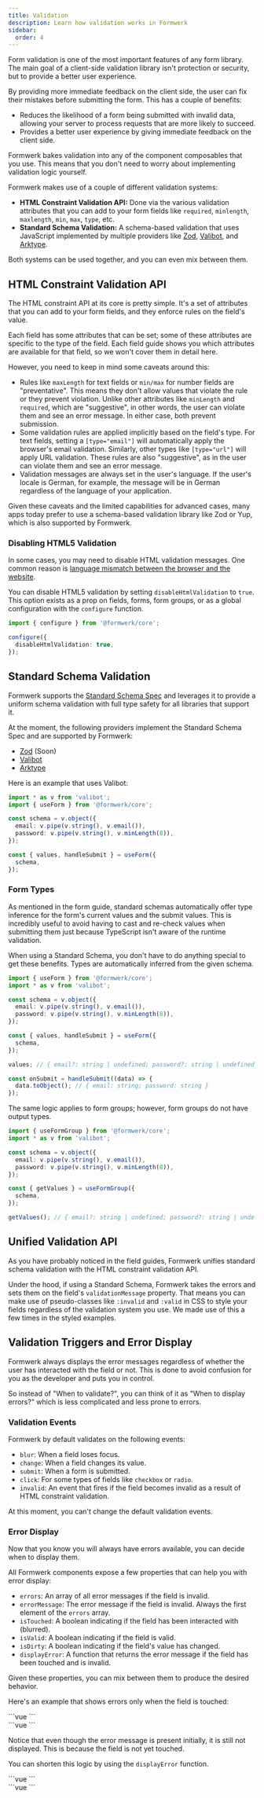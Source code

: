 ```yaml
---
title: Validation
description: Learn how validation works in Formwerk
sidebar:
  order: 4
---
```



Form validation is one of the most important features of any form library. The main goal of a client-side validation library isn't protection or security, but to provide a better user experience.

By providing more immediate feedback on the client side, the user can fix their mistakes before submitting the form. This has a couple of benefits:

- Reduces the likelihood of a form being submitted with invalid data, allowing your server to process requests that are more likely to succeed.
- Provides a better user experience by giving immediate feedback on the client side.

Formwerk bakes validation into any of the component composables that you use. This means that you don't need to worry about implementing validation logic yourself.

Formwerk makes use of a couple of different validation systems:

- **HTML Constraint Validation API:** Done via the various validation attributes that you can add to your form fields like `required`, `minlength`, `maxlength`, `min`, `max`, `type`, etc.
- **Standard Schema Validation:** A schema-based validation that uses JavaScript implemented by multiple providers like [Zod](https://zod.dev/), [Valibot](https://valibot.dev/), and [Arktype](https://arktype.io/).

Both systems can be used together, and you can even mix between them.

## HTML Constraint Validation API

The HTML constraint API at its core is pretty simple. It's a set of attributes that you can add to your form fields, and they enforce rules on the field's value.

Each field has some attributes that can be set; some of these attributes are specific to the type of the field. Each field guide shows you which attributes are available for that field, so we won't cover them in detail here.

However, you need to keep in mind some caveats around this:

- Rules like `maxLength` for text fields or `min/max` for number fields are "preventative". This means they don't allow values that violate the rule or they prevent violation. Unlike other attributes like `minLength` and `required`, which are "suggestive", in other words, the user can violate them and see an error message. In either case, both prevent submission.
- Some validation rules are applied implicitly based on the field's type. For text fields, setting a `[type="email"]` will automatically apply the browser's email validation. Similarly, other types like `[type="url"]` will apply URL validation. These rules are also "suggestive", as in the user can violate them and see an error message.
- Validation messages are always set in the user's language. If the user's locale is German, for example, the message will be in German regardless of the language of your application.

Given these caveats and the limited capabilities for advanced cases, many apps today prefer to use a schema-based validation library like Zod or Yup, which is also supported by Formwerk.

### Disabling HTML5 Validation

In some cases, you may need to disable HTML validation messages. One common reason is [language mismatch between the browser and the website](/extras/i18n/#html-validation-language-mismatch).

You can disable HTML5 validation by setting `disableHtmlValidation` to `true`. This option exists as a prop on fields, forms, form groups, or as a global configuration with the `configure` function.

```ts
import { configure } from '@formwerk/core';

configure({
  disableHtmlValidation: true,
});
```

## Standard Schema Validation

Formwerk supports the [Standard Schema Spec](https://github.com/standard-schema/standard-schema) and leverages it to provide a uniform schema validation with full type safety for all libraries that support it.

At the moment, the following providers implement the Standard Schema Spec and are supported by Formwerk:

- [Zod](https://zod.dev/) (Soon)
- [Valibot](https://valibot.dev/)
- [Arktype](https://arktype.io/)

Here is an example that uses Valibot:

```ts
import * as v from 'valibot';
import { useForm } from '@formwerk/core';

const schema = v.object({
  email: v.pipe(v.string(), v.email()),
  password: v.pipe(v.string(), v.minLength(8)),
});

const { values, handleSubmit } = useForm({
  schema,
});
```

### Form Types

As mentioned in the form guide, standard schemas automatically offer type inference for the form's current values and the submit values. This is incredibly useful to avoid having to cast and re-check values when submitting them just because TypeScript isn't aware of the runtime validation.

When using a Standard Schema, you don't have to do anything special to get these benefits. Types are automatically inferred from the given schema.

```ts
import { useForm } from '@formwerk/core';
import * as v from 'valibot';

const schema = v.object({
  email: v.pipe(v.string(), v.email()),
  password: v.pipe(v.string(), v.minLength(8)),
});

const { values, handleSubmit } = useForm({
  schema,
});

values; // { email?: string | undefined; password?: string | undefined }

const onSubmit = handleSubmit((data) => {
  data.toObject(); // { email: string; password: string }
});
```

The same logic applies to form groups; however, form groups do not have output types.

```ts
import { useFormGroup } from '@formwerk/core';
import * as v from 'valibot';

const schema = v.object({
  email: v.pipe(v.string(), v.email()),
  password: v.pipe(v.string(), v.minLength(8)),
});

const { getValues } = useFormGroup({
  schema,
});

getValues(); // { email?: string | undefined; password?: string | undefined }
```

## Unified Validation API

As you have probably noticed in the field guides, Formwerk unifies standard schema validation with the HTML constraint validation API.

Under the hood, if using a Standard Schema, Formwerk takes the errors and sets them on the field's `validationMessage` property. That means you can make use of pseudo-classes like `:invalid` and `:valid` in CSS to style your fields regardless of the validation system you use. We made use of this a few times in the styled examples.

## Validation Triggers and Error Display

Formwerk always displays the error messages regardless of whether the user has interacted with the field or not. This is done to avoid confusion for you as the developer and puts you in control.

So instead of "When to validate?", you can think of it as "When to display errors?" which is less complicated and less prone to errors.

### Validation Events

Formwerk by default validates on the following events:

- `blur`: When a field loses focus.
- `change`: When a field changes its value.
- `submit`: When a form is submitted.
- `click`: For some types of fields like `checkbox` or `radio`.
- `invalid`: An event that fires if the field becomes invalid as a result of HTML constraint validation.

At this moment, you can't change the default validation events.

### Error Display

Now that you know you will always have errors available, you can decide when to display them.

All Formwerk components expose a few properties that can help you with error display:

- `errors`: An array of all error messages if the field is invalid.
- `errorMessage`: The error message if the field is invalid. Always the first element of the `errors` array.
- `isTouched`: A boolean indicating if the field has been interacted with (blurred).
- `isValid`: A boolean indicating if the field is valid.
- `isDirty`: A boolean indicating if the field's value has changed.
- `displayError`: A function that returns the error message if the field has been touched and is invalid.

Given these properties, you can mix between them to produce the desired behavior.

Here's an example that shows errors only when the field is touched:

<MdxRepl client:load>

<div slot="TextField.vue">
```vue
<script setup lang="ts">
import { type TextFieldProps, useTextField } from '@formwerk/core';

const props = defineProps<TextFieldProps>();

const {
inputProps,
labelProps,
errorMessage,
errorMessageProps,
isTouched,
descriptionProps,
} = useTextField(props);

</script>

<template>
  <div>
    <label v-bind="labelProps">{{ label }}</label>
    <input v-bind="inputProps" :style="{ display: 'block' }" />

    <div v-if="isTouched && errorMessage" v-bind="errorMessageProps">
      {{ errorMessage }}
    </div>

  </div>
</template>
```
</div>

<div slot="App.vue">
```vue
<script setup lang="ts">
import TextField from './TextField.vue';
</script>

<template>
  <TextField label="Email" type="email" required />
</template>
```

</div>

</MdxRepl>

Notice that even though the error message is present initially, it is still not displayed. This is because the field is not yet touched.

You can shorten this logic by using the `displayError` function.

<MdxRepl client:load>

<div slot="TextField.vue">
```vue
<script setup lang="ts">
import { type TextFieldProps, useTextField } from '@formwerk/core';

const props = defineProps<TextFieldProps>();

const {
inputProps,
labelProps,
displayError,
errorMessageProps,
descriptionProps,
} = useTextField(props);

</script>

<template>
  <div>
    <label v-bind="labelProps">{{ label }}</label>
    <input v-bind="inputProps" :style="{ display: 'block' }" />

    <div v-bind="errorMessageProps">
      {{ displayError() }}
    </div>

  </div>
</template>
```
</div>

<div slot="App.vue">
```vue
<script setup lang="ts">
import TextField from './TextField.vue';
</script>

<template>
  <TextField label="Email" type="email" required />
</template>
```

</div>

</MdxRepl>
